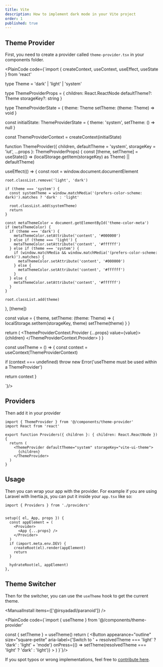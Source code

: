 ```yaml
---
title: Vite
description: How to implement dark mode in your Vite project
order: 1
published: true
---
```


## Theme Provider
First, you need to create a provider called `theme-provider.tsx` in your components folder.

<PlainCode code={`import { createContext, useContext, useEffect, useState } from 'react'

type Theme = 'dark' | 'light' | 'system'

type ThemeProviderProps = {
  children: React.ReactNode
  defaultTheme?: Theme
  storageKey?: string
}

type ThemeProviderState = {
  theme: Theme
  setTheme: (theme: Theme) => void
}

const initialState: ThemeProviderState = {
  theme: 'system',
  setTheme: () => null
}

const ThemeProviderContext = createContext<ThemeProviderState>(initialState)

function ThemeProvider({ children, defaultTheme = 'system', storageKey = 'iut', ...props }: ThemeProviderProps) {
  const [theme, setTheme] = useState<Theme>(() => (localStorage.getItem(storageKey) as Theme) || defaultTheme)

  useEffect(() => {
    const root = window.document.documentElement

    root.classList.remove('light', 'dark')

    if (theme === 'system') {
      const systemTheme = window.matchMedia('(prefers-color-scheme: dark)').matches ? 'dark' : 'light'

      root.classList.add(systemTheme)
      return
    }

    const metaThemeColor = document.getElementById('theme-color-meta')
    if (metaThemeColor) {
      if (theme === 'dark') {
        metaThemeColor.setAttribute('content', '#000000')
      } else if (theme === 'light') {
        metaThemeColor.setAttribute('content', '#ffffff')
      } else if (theme === 'system') {
        if (window.matchMedia && window.matchMedia('(prefers-color-scheme: dark)').matches) {
          metaThemeColor.setAttribute('content', '#000000')
        } else {
          metaThemeColor.setAttribute('content', '#ffffff')
        }
      } else {
        metaThemeColor.setAttribute('content', '#ffffff')
      }
    }

    root.classList.add(theme)
  }, [theme])

  const value = {
    theme,
    setTheme: (theme: Theme) => {
      localStorage.setItem(storageKey, theme)
      setTheme(theme)
    }
  }

  return (
    <ThemeProviderContext.Provider {...props} value={value}>
      {children}
    </ThemeProviderContext.Provider>
  )
}

const useTheme = () => {
  const context = useContext(ThemeProviderContext)

  if (context === undefined) throw new Error('useTheme must be used within a ThemeProvider')

  return context
}

`}/>

## Providers

Then add it in your provider

```tsx {1} {6-8}
import { ThemeProvider } from '@/components/theme-provider'
import React from 'react'

export function Providers({ children }: { children: React.ReactNode }) {
  return (
    <ThemeProvider defaultTheme="system" storageKey="vite-ui-theme">
      {children}
    </ThemeProvider>
  )
}
```

## Usage
Then you can wrap your app with the provider. For example if you are using Laravel with Inertia.js, you can put it inside your `app.tsx` like so:

```tsx {1} {6-8}
import { Providers } from './providers'


setup({ el, App, props }) {
  const appElement = (
    <Provider>
      <App {...props} />
    </Provider>
  )
  if (import.meta.env.DEV) {
    createRoot(el).render(appElement)
    return
  }

  hydrateRoot(el, appElement)
},
```

## Theme Switcher

Then for the switcher, you can use the `useTheme` hook to get the current theme.

<ManualInstall items={['@irsyadadl/paranoid']} />

<PlainCode code={`import { useTheme } from '@/components/theme-provider'

  const { setTheme } = useTheme()
  return (
    <Button
      appearance="outline"
      size="square-petite"
      aria-label={'Switch to ' + resolvedTheme === 'light' ? 'dark' : 'light' + 'mode'}
      onPress={() => setTheme(resolvedTheme === 'light' ? 'dark' : 'light')}
    >
      <IconSun className="h-[1.2rem] w-[1.2rem] rotate-0 scale-100 transition-all dark:-rotate-90 dark:scale-0" />
      <IconMoon className="absolute h-[1.2rem] w-[1.2rem] rotate-90 scale-0 transition-all dark:rotate-0 dark:scale-100" />
    </Button>
    )
}`}/>

If you spot typos or wrong implementations, feel free to [contribute here](https://github.com/irsyadadl/d./blob/main/content/docs/dark-mode/vite.mdx).

